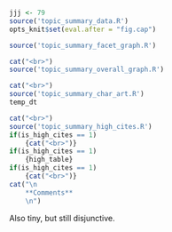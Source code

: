```r
jjj <- 79
source('topic_summary_data.R')
opts_knit$set(eval.after = "fig.cap")
```

```r
source('topic_summary_facet_graph.R')
```

```r
cat("<br>")
source('topic_summary_overall_graph.R')
```

```r
cat("<br>")
source('topic_summary_char_art.R')
temp_dt
```

```r
cat("<br>")
source('topic_summary_high_cites.R')
if(is_high_cites == 1)
	{cat("<br>")}
if(is_high_cites == 1)
	{high_table}
if(is_high_cites == 1)
	{cat("<br>")}
cat("\n
	**Comments**
	\n")
```

Also tiny, but still disjunctive.